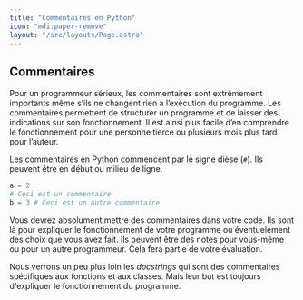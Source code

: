 ```yaml
---
title: "Commentaires en Python"
icon: "mdi:paper-remove"
layout: "/src/layouts/Page.astro"
---
```


## Commentaires

Pour un programmeur sérieux, les commentaires sont extrêmement importants même
s’ils ne changent rien à l’exécution du programme. Les commentaires permettent
de structurer un programme et de laisser des indications sur son
fonctionnement. Il est ainsi plus facile d’en comprendre le fonctionnement
pour une personne tierce ou plusieurs mois plus tard pour l’auteur.

Les commentaires en Python commencent par le signe dièse (`#`). Ils peuvent
être en début ou milieu de ligne.

```py
a = 2
# Ceci est un commentaire
b = 3 # Ceci est un autre commentaire
```

Vous devrez absolument mettre des commentaires dans votre code. Ils sont là
pour expliquer le fonctionnement de votre programme ou éventuelement des choix
que vous avez fait. Ils peuvent être des notes pour vous-même ou pour un autre
programmeur. Cela fera partie de votre évaluation.

Nous verrons un peu plus loin les _docstrings_ qui sont des commentaires
spécifiques aux fonctions et aux classes. Mais leur but est toujours
d'expliquer le fonctionnement du programme.
